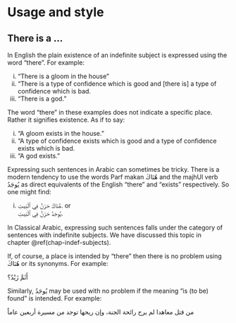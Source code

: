 # Usage and style

## There is a ...

In English the plain existence of an indefinite subject is expressed using the word "there". For example:

i.   "There is a gloom in the house"
ii.  "There is a type of confidence which is good and [there is] a type of confidence which is bad.
iii. "There is a god."

The word "there" in these examples does not indicate a specific place. Rather it signifies existence. As if to say:

i.   "A gloom exists in the house."
ii.  "A type of confidence exists which is good and a type of confidence exists which is bad.
iii. "A god exists."

Expressing such sentences in Arabic can sometimes be tricky. 
There is a modern tendency to use the words [Parf makan]{.trn2} [هُنَاكَ]{.ar} and the [majhUl]{.trn2} verb [يُوجَدُ]{.ar} as direct equivalents of the English "there" and "exists" respectively.
So one might find:

i.   [هُنَاكَ حَزَنٌ فِي ٱلْبَيتِ.]{.ar} or   
     [يُوجَدُ حَزَنٌ فِي ٱلْبَيتِ.]{.ar}

In Classical Arabic, expressing such sentences falls under the category of sentences with indefinite subjects.
We have discussed this topic in chapter\ \@ref(chap-indef-subjects).

If, of course, a place is intended by "there" then there is no problem using [هُنَاكَ]{.ar} or its synonyms. For example:

[أَثَمَّ زَيْدٌ؟]{.ar}  

Similarly, [يُوجَدُ]{.ar} may be used with no problem if the meaning "is (to be) found" is intended. For example:

[من قتل معاهدا لم يرح رائحة الجنة، وإن ريحها توجد من مسيرة أربعين عاماً]{.ar}

